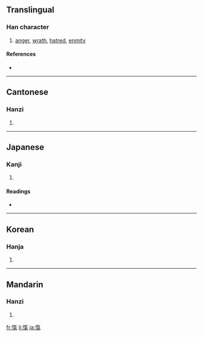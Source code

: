 {{see|忾}}
==Translingual==

===Han character===
{{Han char|rn=61|rad=心|as=10|sn=13|four=9801<sub>7</sub>|canj=心人弓木 (POND)}}

# [[anger]], [[wrath]], [[hatred]], [[enmity]]

====References====
* {{Han ref|kx=0397.050|dkj=11029|dj=0736.010|hdz=42337.050|uh=613E|ud=24894|bh=B75A|bd=46938}}

----

==Cantonese==

===Hanzi===
{{yue-hanzi|jyut=|y=koi3}}

# {{defn|Cantonese}}

----

==Japanese==

===Kanji===
{{ja-kanji|grade=|rs=心10}}

# {{defn|Japanese}}

====Readings====
* {{ja-readings|on=[[き]] (ki), [[がい]] (gai), [[きつ]] (kitsu)|kun=[[ためいき]] (tameiki)}}

----

==Korean==

===Hanja===
{{ko-hanja|hangeul=[[개]], [[희]]|eumhun=|rv=gae, hui|mr=kae, hŭi|y=kay, huy}}

# {{defn|Korean}}

----

==Mandarin==

===Hanzi===
{{cmn-hanzi|sim=忾|pin=[[kài]] ([[kai4]])|wg=k'ai<sup>4</sup>}}

# {{defn|Mandarin}}

[[fr:愾]]
[[li:愾]]
[[ja:愾]]
